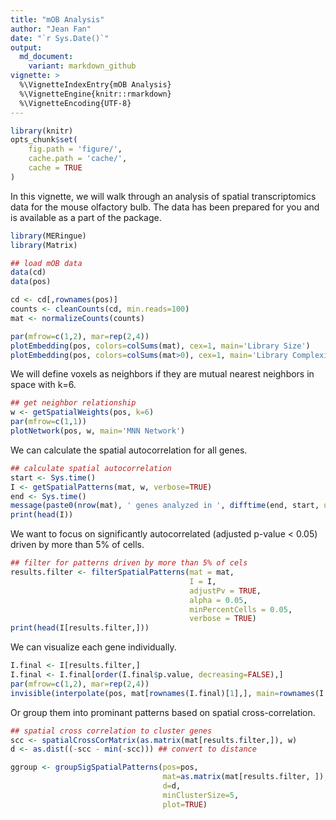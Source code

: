 ```yaml
---
title: "mOB Analysis"
author: "Jean Fan"
date: "`r Sys.Date()`"
output:
  md_document:
    variant: markdown_github
vignette: >
  %\VignetteIndexEntry{mOB Analysis}
  %\VignetteEngine{knitr::rmarkdown}
  %\VignetteEncoding{UTF-8}
---
```


```r
library(knitr)
opts_chunk$set(
    fig.path = 'figure/',
    cache.path = 'cache/',
    cache = TRUE
)
```

In this vignette, we will walk through an analysis of spatial transcriptomics data for the mouse olfactory bulb. The data has been prepared for you and is available as a part of the package.

```r
library(MERingue)
library(Matrix)

## load mOB data
data(cd)
data(pos)

cd <- cd[,rownames(pos)]
counts <- cleanCounts(cd, min.reads=100)
mat <- normalizeCounts(counts)

par(mfrow=c(1,2), mar=rep(2,4))
plotEmbedding(pos, colors=colSums(mat), cex=1, main='Library Size')
plotEmbedding(pos, colors=colSums(mat>0), cex=1, main='Library Complexity')
```

We will define voxels as neighbors if they are mutual nearest neighbors in space with k=6.

```r
## get neighbor relationship
w <- getSpatialWeights(pos, k=6)
par(mfrow=c(1,1))
plotNetwork(pos, w, main='MNN Network')
````

We can calculate the spatial autocorrelation for all genes.

```r
## calculate spatial autocorrelation
start <- Sys.time()
I <- getSpatialPatterns(mat, w, verbose=TRUE)
end <- Sys.time()
message(paste0(nrow(mat), ' genes analyzed in ', difftime(end, start, units='mins'), ' minutes.'))
print(head(I))
```

We want to focus on significantly autocorrelated (adjusted p-value < 0.05) driven by more than 5% of cells. 

```r
## filter for patterns driven by more than 5% of cels
results.filter <- filterSpatialPatterns(mat = mat,
                                        I = I,
                                        adjustPv = TRUE,
                                        alpha = 0.05,
                                        minPercentCells = 0.05,
                                        verbose = TRUE)
print(head(I[results.filter,]))
```

We can visualize each gene individually. 

```r
I.final <- I[results.filter,]
I.final <- I.final[order(I.final$p.value, decreasing=FALSE),]
par(mfrow=c(1,2), mar=rep(2,4))
invisible(interpolate(pos, mat[rownames(I.final)[1],], main=rownames(I.final)[1]))
````

Or group them into prominant patterns based on spatial cross-correlation.

```r
## spatial cross correlation to cluster genes
scc <- spatialCrossCorMatrix(as.matrix(mat[results.filter,]), w)
d <- as.dist((-scc - min(-scc))) ## convert to distance
```

```r
ggroup <- groupSigSpatialPatterns(pos=pos, 
                                  mat=as.matrix(mat[results.filter, ]), 
                                  d=d,
                                  minClusterSize=5,
                                  plot=TRUE)
```


